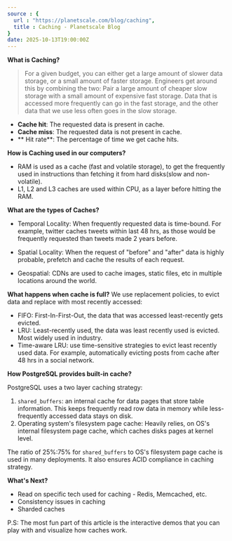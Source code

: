 ```yaml
---
source : {
  url : "https://planetscale.com/blog/caching",
  title : Caching - Planetscale Blog 
}
date: 2025-10-13T19:00:00Z
---
```


**What is Caching?**
> For a given budget, you can either get a large amount of slower data storage, or a small amount of faster storage. Engineers get around this by combining the two: Pair a large amount of cheaper slow storage with a small amount of expensive fast storage. Data that is accessed more frequently can go in the fast storage, and the other data that we use less often goes in the slow storage.

- **Cache hit**: The requested data is present in cache.
- **Cache miss**: The requested data is not present in cache.
- ** Hit rate**: The percentage of time we get cache hits.

**How is Caching used in our computers?**
- RAM is used as a cache (fast and volatile storage), to get the frequently used in instructions than fetching it from hard disks(slow and non-volatile).
- L1, L2 and L3 caches are used within CPU, as a layer before hitting the RAM.

**What are the types of Caches?**
- Temporal Locality: When frequently requested data is time-bound. For example, twitter caches  tweets within last 48 hrs, as those would be frequently requested than tweets made 2 years before.

- Spatial Locality: When the request of "before" and "after" data is highly probable, prefetch and cache the results of each request.

- Geospatial: CDNs are used to cache images, static files, etc in multiple locations around the world.

**What happens when cache is full?**
We use replacement policies, to evict data and replace with most recently accessed:
- FIFO: First-In-First-Out, the data that was accessed least-recently gets evicted.
- LRU: Least-recently used, the data was least recently used is evicted. Most widely used in industry.
- Time-aware LRU: use time-sensitive strategies to evict least recently used data. For example, automatically evicting posts from cache after 48 hrs in a social network.

**How PostgreSQL provides built-in cache?**

PostgreSQL uses a two layer caching strategy:
1. `shared_buffers`: an internal cache for data pages that store table information. This keeps frequently read row data in memory while less-frequently accessed data stays on disk.
2. Operating system's filesystem page cache: Heavily relies, on OS's internal filesystem page cache, which caches disks pages at kernel level.

The ratio of 25%:75% for `shared_buffers` to OS's filesystem page cache is used in many deployments. It also ensures ACID compliance in caching strategy.

**What's Next?**
- Read on specific tech used for caching - Redis, Memcached, etc.
- Consistency issues in caching
- Sharded caches

P.S: The most fun part of this article is the interactive demos that you can play with and visualize how caches work.


